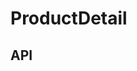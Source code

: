 
<Meta title="Compositions/ProductDetail" component={ProductDetail} />

# ProductDetail

<Preview>
  <Story name="Base component">
    <ProductDetail
      __asideDetails1={{
        copy: {
          eyebrow: MediaWithContentFixture.copy.default.eyebrow,
          heading: MediaWithContentFixture.copy.default.heading,
        },
        definitionListItems: MediaWithContentFixture.definitionList.items,
        image: MediaWithContentFixture.image.default,
      }}
      __asideDetails2={{
        copy: MediaWithContentFixture.kitList.copy,
        image: MediaWithContentFixture.image.kit,
        kitListItems: MediaWithContentFixture.kitList.items,
      }}
      breadcrumbs={ProductDetailHeaderFixture.breadcrumbs}
      className={ProductDetailFixture.className}
      copy={{
        productHeader: {
          ingredients: ProductDetailBodyFixture.copy.ingredients,
        },
      }}
      product={ProductDetailFixture.product}
      quote={QuoteFixture}
      relatedProducts={CarouselFixture}
    />
  </Story>
</Preview>

## API

<Props of={ProductDetail} />
